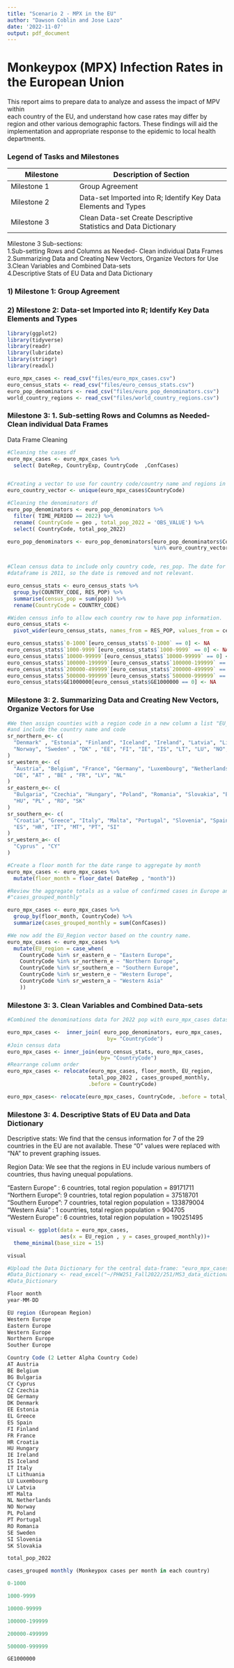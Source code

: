 ```yaml
---
title: "Scenario 2 - MPX in the EU"
author: "Dawson Coblin and Jose Lazo"
date: '2022-11-07'
output: pdf_document
---
```


# Monkeypox (MPX) Infection Rates in the European Union  

This report aims to prepare data to analyze and assess the impact of MPV within  
each country of the EU, and understand how case rates may differ by region and 
other various demographic factors. These findings will aid the implementation
and appropriate response to the epidemic to local health departments. 


### Legend of Tasks and Milestones  

Milestone  | Description of Section
---------- | ----------------------
Milestone 1|Group Agreement
Milestone 2|Data-set Imported into R; Identify Key Data Elements and Types
Milestone 3|Clean Data-set Create Descriptive Statistics and Data Dictionary  

Milestone 3 Sub-sections:  
1.Sub-setting Rows and Columns as Needed- Clean individual Data Frames  
2.Summarizing Data and Creating New Vectors, Organize Vectors for Use  
3.Clean Variables and Combined Data-sets  
4.Descriptive Stats of EU Data and Data Dictionary


\newpage

### 1) Milestone 1: Group Agreement   


\newpage
### 2) Milestone 2: Data-set Imported into R; Identify Key Data Elements and Types   



```r
library(ggplot2)
library(tidyverse)
library(readr)
library(lubridate)
library(stringr)
library(readxl)
```
```r
euro_mpx_cases <- read_csv("files/euro_mpx_cases.csv")
euro_census_stats <- read_csv("files/euro_census_stats.csv")
euro_pop_denominators <- read_csv("files/euro_pop_denominators.csv")
world_country_regions <- read_csv("files/world_country_regions.csv")
```
\newpage

### Milestone 3: 1. Sub-setting Rows and Columns as Needed- Clean individual Data Frames   

Data Frame Cleaning


```r
#Cleaning the cases df
euro_mpx_cases <- euro_mpx_cases %>%
  select( DateRep, CountryExp, CountryCode  ,ConfCases)


#Creating a vector to use for country code/country name and regions in EU
euro_country_vector <- unique(euro_mpx_cases$CountryCode)

#Cleaning the denominators df
euro_pop_denominators <- euro_pop_denominators %>% 
  filter( TIME_PERIOD == 2022) %>%
  rename( CountryCode = geo , total_pop_2022 = 'OBS_VALUE') %>%
  select( CountryCode, total_pop_2022)

euro_pop_denominators <- euro_pop_denominators[euro_pop_denominators$CountryCode 
                                               %in% euro_country_vector, ]


#Clean census data to include only country code, res_pop. The date for the census 
#dataframe is 2011, so the date is removed and not relevant.

euro_census_stats <- euro_census_stats %>%
  group_by(COUNTRY_CODE, RES_POP) %>%
  summarise(census_pop = sum(pop)) %>%
  rename(CountryCode = COUNTRY_CODE)

#Widen census info to allow each country row to have pop information.
euro_census_stats <- 
  pivot_wider(euro_census_stats, names_from = RES_POP, values_from = census_pop)

euro_census_stats$`0-1000`[euro_census_stats$`0-1000` == 0] <- NA
euro_census_stats$`1000-9999`[euro_census_stats$`1000-9999` == 0] <- NA
euro_census_stats$`10000-99999`[euro_census_stats$`10000-99999` == 0] <- NA
euro_census_stats$`100000-199999`[euro_census_stats$`100000-199999` == 0] <- NA
euro_census_stats$`200000-499999`[euro_census_stats$`200000-499999` == 0] <- NA
euro_census_stats$`500000-999999`[euro_census_stats$`500000-999999` == 0] <- NA
euro_census_stats$GE1000000[euro_census_stats$GE1000000 == 0] <- NA
```

\newpage

### Milestone 3: 2. Summarizing Data and Creating New Vectors, Organize Vectors for Use    

```r
#We then assign counties with a region code in a new column a list "EU_region,"
#and include the country name and code
sr_northern_e<- c(
  "Denmark" , "Estonia", "Finland", "Iceland", "Ireland", "Latvia", "Lithuania",
  "Norway", "Sweden" , "DK" , "EE", "FI", "IE", "IS", "LT", "LU", "NO", "SE"
)
sr_western_e<- c(
  "Austria", "Belgium", "France", "Germany", "Luxembourg", "Netherlands" , 
  "DE", "AT" , "BE" , "FR", "LV", "NL"
)
sr_eastern_e<- c(
  "Bulgaria", "Czechia", "Hungary", "Poland", "Romania", "Slovakia", "BG", "CZ",
  "HU", "PL" , "RO", "SK"
)
sr_southern_e<- c(
  "Croatia", "Greece", "Italy", "Malta", "Portugal", "Slovenia", "Spain", "EL", 
  "ES", "HR", "IT", "MT", "PT", "SI"
)
sr_western_a<- c( 
  "Cyprus" , "CY"
)

#Create a floor month for the date range to aggregate by month
euro_mpx_cases <- euro_mpx_cases %>%
  mutate(floor_month = floor_date( DateRep , "month"))

#Review the aggregate totals as a value of confirmed cases in Europe and list as
#"cases_grouped_monthly"

euro_mpx_cases <- euro_mpx_cases %>% 
  group_by(floor_month, CountryCode) %>% 
  summarize(cases_grouped_monthly = sum(ConfCases))

#We now add the EU_Region vector based on the country name.
euro_mpx_cases <- euro_mpx_cases %>% 
  mutate(EU_region = case_when(
    CountryCode %in% sr_eastern_e ~ "Eastern Europe",
    CountryCode %in% sr_northern_e ~ "Northern Europe",
    CountryCode %in% sr_southern_e ~ "Southern Europe",
    CountryCode %in% sr_western_e ~ "Western Europe",
    CountryCode %in% sr_western_a ~ "Western Asia"
    ))
```

\newpage

### Milestone 3: 3. Clean Variables and Combined Data-sets   


```r

#Combined the denominations data for 2022 pop with euro_mpx_cases dataset

euro_mpx_cases <-  inner_join( euro_pop_denominators, euro_mpx_cases, 
                                by= "CountryCode")
#Join census data
euro_mpx_cases <- inner_join(euro_census_stats, euro_mpx_cases,
                              by= "CountryCode")
#Rearrange column order
euro_mpx_cases <- relocate(euro_mpx_cases, floor_month, EU_region, 
                          total_pop_2022 , cases_grouped_monthly, 
                          .before = CountryCode)

euro_mpx_cases<- relocate(euro_mpx_cases, CountryCode, .before = total_pop_2022)

```

\newpage

### Milestone 3: 4. Descriptive Stats of EU Data and Data Dictionary   


Descriptive stats:
We find that the census information for 7 of the 29 countries in the EU are not
available. These "0" values were replaced with "NA" to prevent graphing issues.

Region Data:
We see that the regions in EU include various numbers of countries, thus having unequal
populations.   

"Eastern Europe" : 6 countries, total region population = 89171711   
"Northern Europe": 9 countries, total region population = 37518701   
"Southern Europe": 7 countries, total region population = 133879004   
"Western Asia"   : 1 countries, total region population = 904705   
"Western Europe" : 6 countries, total region population = 190251495   



```r

visual <- ggplot(data = euro_mpx_cases, 
                 aes(x = EU_region , y = cases_grouped_monthly))+ 
  theme_minimal(base_size = 15)

visual

```

```r
#Upload the Data Dictionary for the central data-frame: "euro_mpx_cases"
#Data_Dictionary <- read_excel("~/PHW251_Fall2022/251/MS3_data_dictionary.xlsx")
#Data_Dictionary

Floor month
year-MM-DD

EU region (European Region)
Western Europe
Eastern Europe
Western Europe
Northern Europe
Souther Europe

Country Code (2 Letter Alpha Country Code)
AT Austria
BE Belgium
BG Bulgaria
CY Cyprus
CZ Czechia
DE Germany
DK Denmark
EE Estonia
EL Greece
ES Spain
FI Finland
FR France
HR Croatia
HU Hungary
IE Ireland
IS Iceland
IT Italy
LT Lithuania
LU Luxembourg
LV Latvia
MT Malta
NL Netherlands
NO Norway
PL Poland
PT Portugal
RO Romania
SE Sweden
SI Slovenia
SK Slovakia

total_pop_2022 

cases_grouped monthly (Monkeypox cases per month in each country)

0-1000

1000-9999

10000-99999

100000-199999

200000-499999

500000-999999

GE1000000


```

